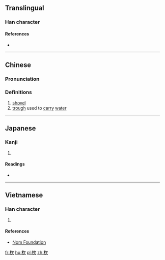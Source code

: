 {{also|锨}}
==Translingual==

===Han character===
{{Han char|rn=75|rad=木|as=04|sn=8|four=4798<sub>2</sub>|canj=木弓人 (DNO)|ids=⿰[[木]][[欠]]}}

====References====
* {{Han ref|kx=0513.150|dkj=14502|dj=0901.030|hdz=21173.120|uh=6774|ud=26484|bh=CCDC|bd=52444}}

----

==Chinese==
{{zh-forms|s=锨}}

===Pronunciation===
{{zh-pron
|m=xiān
|c=hin1,jan1
|mc=y
|oc=y
|ma=
|cat=n
}}

===Definitions===
# [[shovel]]
# [[trough]] used to [[carry]] [[water]]

----

==Japanese==

===Kanji===
{{ja-kanji|grade=|rs=木04}}

# {{defn|lang=ja|sort=木04}}

====Readings====
* {{ja-readings|on=[[けん]] (ken), [[こん]] (kon)|kun=[[すき]] (suki)}}

----

==Vietnamese==

===Han character===
{{vi-readings|rs=木04| hanviet = hân}}

# {{defn|lang=vi|sort=木04}}

====References====
*[http://nomfoundation.org/common/nom_details.php?codepoint=6774 Nom Foundation]

[[fr:杴]]
[[hu:杴]]
[[pl:杴]]
[[zh:杴]]